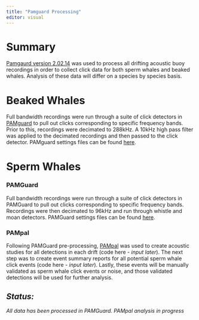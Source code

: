 ```yaml
---
title: "Pamguard Processing"
editor: visual
---
```


# Summary

[Pamgaurd version 2.02.14](https://www.pamguard.org/releases/download.html) was used to process all drifting acoustic buoy recordings in order to collect click data for both sperm whales and beaked whales. Analysis of these data will differ on a species by species basis.

# Beaked Whales

Full bandwidth recordings were run through a suite of click detectors in [PAMguard](https://www.pamguard.org/) to pull out clicks corresponding to specific frequency bands. Prior to this, recordings were decimated to 288kHz. A 10kHz high pass filter was applied to the decimated recordings and then passed to the click detector. PAMguard settings files can be found [here](https://github.com/SAEL-SWFSC/CalCurCEAS-2024-Drifter-Analysis/tree/main/_data/BeakedWhales/Pamguard/PamgaurdSettings).

# Sperm Whales

### PAMGuard

Full bandwidth recordings were run through a suite of click detectors in PAMGuard to pull out clicks corresponding to specific frequency bands. Recordings were then decimated to 96kHz and run through whistle and moan detectors. PAMGuard settings files can be found [here](https://github.com/SAEL-SWFSC/CalCurCEAS-2024-Drifter-Analysis/tree/main/_data/SpermWhales/Pamguard/PamguardSettings).

### PAMpal

Following PAMGuard pre-processing, [PAMpal](https://taikisan21.github.io/PAMpal/) was used to create acoustic studies for all detections in each drift (code here - *input later*). The next step was to create event summary reports for all potential sperm whale click events (code here - *input later*). Lastly, these events will be manually validated as sperm whale click events or noise, and those validated detections will be used for further analysis.

## *Status:* 

*All data has been processed in PAMGuard. PAMpal analysis in progress*
